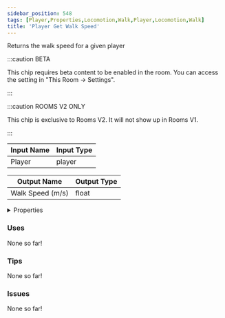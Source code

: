 ```yaml
---
sidebar_position: 548
tags: [Player,Properties,Locomotion,Walk,Player,Locomotion,Walk]
title: 'Player Get Walk Speed'
---
```


Returns the walk speed for a given player

:::caution BETA

This chip requires beta content to be enabled in the room. You can access the setting in "This Room -> Settings".

:::

:::caution ROOMS V2 ONLY

This chip is exclusive to Rooms V2. It will not show up in Rooms V1.

:::


<EsbSvg />

| Input Name | Input Type |
|-----------|-----------|
| Player | player |

| Output Name | Output Type |
|-----------|-----------|
| Walk Speed (m/s) | float |


<details>
  <summary>Properties</summary>
  <div>
    <div>
    <table>
      <thead>
        <tr>
          <th>Is beta required?</th>
          <th>✅</th>
        </tr>
        <tr>
          <th>Is this chip a trolling risk?</th>
          <th>❌</th>
        </tr>
        <tr>
          <th>Is this chip a role assignment risk?</th>
          <th>❌</th>
        </tr>
        <tr>
          <th>Chip UUID</th>
          <th>9decb308-a5c1-41d6-8d68-cfc96d894505</th>
        </tr>
      </thead>
    </table>
    </div>
  </div>
</details>

### Uses

None so far!

### Tips

None so far!

### Issues

None so far!